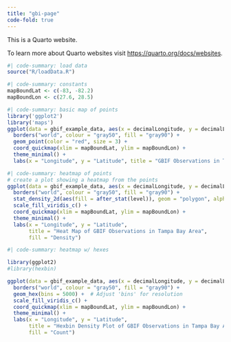 ```yaml
---
title: "gbi-page"
code-fold: true
---
```


This is a Quarto website.

To learn more about Quarto websites visit <https://quarto.org/docs/websites>.
```r
#| code-summary: load data
source("R/loadData.R")
```


```R
#| code-summary: constants
mapBoundLat <- c(-83, -82.2)
mapBoundLon <- c(27.6, 28.5)
```

```R
#| code-summary: basic map of points
library('ggplot2')
library('maps')
ggplot(data = gbif_example_data, aes(x = decimalLongitude, y = decimalLatitude)) +
  borders("world", colour = "gray50", fill = "gray90") +
  geom_point(color = "red", size = 3) +
  coord_quickmap(xlim = mapBoundLat, ylim = mapBoundLon) +
  theme_minimal() +
  labs(x = "Longitude", y = "Latitude", title = "GBIF Observations in Tampa Bay Area")
```

```R
#| code-summary: heatmap of points
# create a plot showing a heatmap from the points
ggplot(data = gbif_example_data, aes(x = decimalLongitude, y = decimalLatitude)) +
  borders("world", colour = "gray50", fill = "gray90") +
  stat_density_2d(aes(fill = after_stat(level)), geom = "polygon", alpha = 0.2) +
  scale_fill_viridis_c() +
  coord_quickmap(xlim = mapBoundLat, ylim = mapBoundLon) +
  theme_minimal() +
  labs(x = "Longitude", y = "Latitude", 
       title = "Heat Map of GBIF Observations in Tampa Bay Area",
       fill = "Density")
```

```R
#| code-summary: heatmap w/ hexes

library(ggplot2)
#library(hexbin)

ggplot(data = gbif_example_data, aes(x = decimalLongitude, y = decimalLatitude)) +
  borders("world", colour = "gray50", fill = "gray90") +
  geom_hex(bins = 5000) +  # Adjust 'bins' for resolution
  scale_fill_viridis_c() +
  coord_quickmap(xlim = mapBoundLat, ylim = mapBoundLon) +
  theme_minimal() +
  labs(x = "Longitude", y = "Latitude", 
       title = "Hexbin Density Plot of GBIF Observations in Tampa Bay Area",
       fill = "Count")
```
